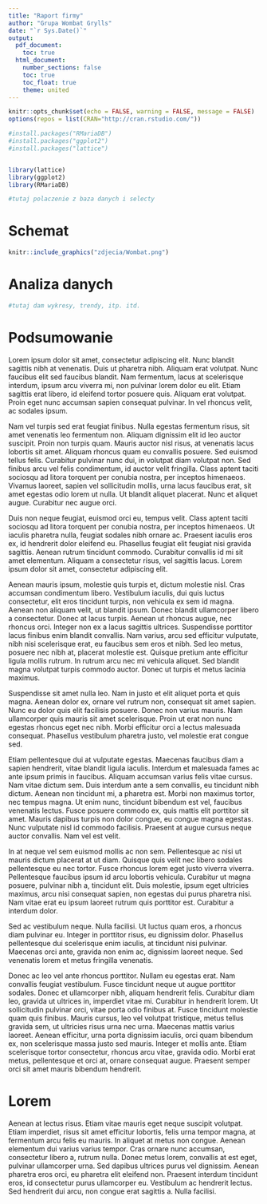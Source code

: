 ```yaml
---
title: "Raport firmy"
author: "Grupa Wombat Grylls"
date: "`r Sys.Date()`"
output:
  pdf_document:
    toc: true
  html_document:
    number_sections: false
    toc: true
    toc_float: true
    theme: united
---
```


```r
knitr::opts_chunk$set(echo = FALSE, warning = FALSE, message = FALSE)
options(repos = list(CRAN="http://cran.rstudio.com/"))

#install.packages("RMariaDB")
#install.packages("ggplot2")
#install.packages("lattice")


library(lattice)
library(ggplot2)
library(RMariaDB)
```

```r
#tutaj polaczenie z baza danych i selecty
```

# Schemat


```r
knitr::include_graphics("zdjecia/Wombat.png")
```

# Analiza danych

```r
#tutaj dam wykresy, trendy, itp. itd.
```

# Podsumowanie

Lorem ipsum dolor sit amet, consectetur adipiscing elit. Nunc blandit sagittis nibh at venenatis. Duis ut pharetra nibh. Aliquam erat volutpat. Nunc faucibus elit sed faucibus blandit. Nam fermentum, lacus at scelerisque interdum, ipsum arcu viverra mi, non pulvinar lorem dolor eu elit. Etiam sagittis erat libero, id eleifend tortor posuere quis. Aliquam erat volutpat. Proin eget nunc accumsan sapien consequat pulvinar. In vel rhoncus velit, ac sodales ipsum.

Nam vel turpis sed erat feugiat finibus. Nulla egestas fermentum risus, sit amet venenatis leo fermentum non. Aliquam dignissim elit id leo auctor suscipit. Proin non turpis quam. Mauris auctor nisl risus, at venenatis lacus lobortis sit amet. Aliquam rhoncus quam eu convallis posuere. Sed euismod tellus felis. Curabitur pulvinar nunc dui, in volutpat diam volutpat non. Sed finibus arcu vel felis condimentum, id auctor velit fringilla. Class aptent taciti sociosqu ad litora torquent per conubia nostra, per inceptos himenaeos. Vivamus laoreet, sapien vel sollicitudin mollis, urna lacus faucibus erat, sit amet egestas odio lorem ut nulla. Ut blandit aliquet placerat. Nunc et aliquet augue. Curabitur nec augue orci.

Duis non neque feugiat, euismod orci eu, tempus velit. Class aptent taciti sociosqu ad litora torquent per conubia nostra, per inceptos himenaeos. Ut iaculis pharetra nulla, feugiat sodales nibh ornare ac. Praesent iaculis eros ex, id hendrerit dolor eleifend eu. Phasellus feugiat elit feugiat nisi gravida sagittis. Aenean rutrum tincidunt commodo. Curabitur convallis id mi sit amet elementum. Aliquam a consectetur risus, vel sagittis lacus. Lorem ipsum dolor sit amet, consectetur adipiscing elit.

Aenean mauris ipsum, molestie quis turpis et, dictum molestie nisl. Cras accumsan condimentum libero. Vestibulum iaculis, dui quis luctus consectetur, elit eros tincidunt turpis, non vehicula ex sem id magna. Aenean non aliquam velit, ut blandit ipsum. Donec blandit ullamcorper libero a consectetur. Donec at lacus turpis. Aenean ut rhoncus augue, nec rhoncus orci. Integer non ex a lacus sagittis ultrices. Suspendisse porttitor lacus finibus enim blandit convallis. Nam varius, arcu sed efficitur vulputate, nibh nisi scelerisque erat, eu faucibus sem eros et nibh. Sed leo metus, posuere nec nibh at, placerat molestie est. Quisque pretium ante efficitur ligula mollis rutrum. In rutrum arcu nec mi vehicula aliquet. Sed blandit magna volutpat turpis commodo auctor. Donec ut turpis et metus lacinia maximus.

Suspendisse sit amet nulla leo. Nam in justo et elit aliquet porta et quis magna. Aenean dolor ex, ornare vel rutrum non, consequat sit amet sapien. Nunc eu dolor quis elit facilisis posuere. Donec non varius mauris. Nam ullamcorper quis mauris sit amet scelerisque. Proin ut erat non nunc egestas rhoncus eget nec nibh. Morbi efficitur orci a lectus malesuada consequat. Phasellus vestibulum pharetra justo, vel molestie erat congue sed.

Etiam pellentesque dui at vulputate egestas. Maecenas faucibus diam a sapien hendrerit, vitae blandit ligula iaculis. Interdum et malesuada fames ac ante ipsum primis in faucibus. Aliquam accumsan varius felis vitae cursus. Nam vitae dictum sem. Duis interdum ante a sem convallis, eu tincidunt nibh dictum. Aenean non tincidunt mi, a pharetra est. Morbi non maximus tortor, nec tempus magna. Ut enim nunc, tincidunt bibendum est vel, faucibus venenatis lectus. Fusce posuere commodo ex, quis mattis elit porttitor sit amet. Mauris dapibus turpis non dolor congue, eu congue magna egestas. Nunc vulputate nisl id commodo facilisis. Praesent at augue cursus neque auctor convallis. Nam vel est velit.

In at neque vel sem euismod mollis ac non sem. Pellentesque ac nisi ut mauris dictum placerat at ut diam. Quisque quis velit nec libero sodales pellentesque eu nec tortor. Fusce rhoncus lorem eget justo viverra viverra. Pellentesque faucibus ipsum id arcu lobortis vehicula. Curabitur ut magna posuere, pulvinar nibh a, tincidunt elit. Duis molestie, ipsum eget ultricies maximus, arcu nisi consequat sapien, non egestas dui purus pharetra nisi. Nam vitae erat eu ipsum laoreet rutrum quis porttitor est. Curabitur a interdum dolor.

Sed ac vestibulum neque. Nulla facilisi. Ut luctus quam eros, a rhoncus diam pulvinar eu. Integer in porttitor risus, eu dignissim dolor. Phasellus pellentesque dui scelerisque enim iaculis, at tincidunt nisi pulvinar. Maecenas orci ante, gravida non enim ac, dignissim laoreet neque. Sed venenatis lorem et metus fringilla venenatis.

Donec ac leo vel ante rhoncus porttitor. Nullam eu egestas erat. Nam convallis feugiat vestibulum. Fusce tincidunt neque ut augue porttitor sodales. Donec et ullamcorper nibh, aliquam hendrerit felis. Curabitur diam leo, gravida ut ultrices in, imperdiet vitae mi. Curabitur in hendrerit lorem. Ut sollicitudin pulvinar orci, vitae porta odio finibus at. Fusce tincidunt molestie quam quis finibus. Mauris cursus, leo vel volutpat tristique, metus tellus gravida sem, ut ultricies risus urna nec urna. Maecenas mattis varius laoreet. Aenean efficitur, urna porta dignissim iaculis, orci quam bibendum ex, non scelerisque massa justo sed mauris. Integer et mollis ante. Etiam scelerisque tortor consectetur, rhoncus arcu vitae, gravida odio. Morbi erat metus, pellentesque et orci at, ornare consequat augue. Praesent semper orci sit amet mauris bibendum hendrerit.

# Lorem
Aenean at lectus risus. Etiam vitae mauris eget neque suscipit volutpat. Etiam imperdiet, risus sit amet efficitur lobortis, felis urna tempor magna, at fermentum arcu felis eu mauris. In aliquet at metus non congue. Aenean elementum dui varius varius tempor. Cras ornare nunc accumsan, consectetur libero a, rutrum nulla. Donec metus lorem, convallis at est eget, pulvinar ullamcorper urna. Sed dapibus ultrices purus vel dignissim. Aenean pharetra eros orci, eu pharetra elit eleifend non. Praesent interdum tincidunt eros, id consectetur purus ullamcorper eu. Vestibulum ac hendrerit lectus. Sed hendrerit dui arcu, non congue erat sagittis a. Nulla facilisi. 


